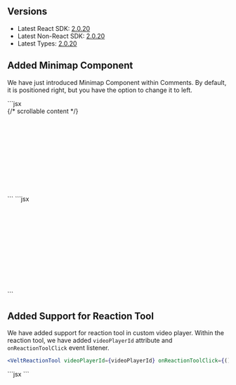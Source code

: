 ## Versions
- Latest React SDK: [2.0.20](https://www.npmjs.com/package/@veltdev/react)
- Latest Non-React SDK: [2.0.20](https://www.npmjs.com/package/@veltdev/client)
- Latest Types: [2.0.20](https://www.npmjs.com/package/@veltdev/types)

## Added Minimap Component
We have just introduced Minimap Component within Comments. By default, it is positioned right, but you have the option to change it to left.

<Tabs>
<Tab title="React / Next.js" >
```jsx
<VeltComments minimapPosition="left" />

<style>
    .relative-container {
        position: relative;
    }

    #scrollableElement {
        width: 100%;
        height: 200px; /* or any value */
        overflow: auto;
    }
</style>

<div className="relative-container">
    <VeltCommentsMinimap targetScrollableElementId="scrollableElement" position="left" />
    <div id="scrollableElement">
        {/* scrollable content */}
    </div>
</div>
```
</Tab>
<Tab title="HTML / Other Frameworks">
```jsx
<velt-comments minimap-position="left"></velt-comments>

<style>
    .relative-container {
        position: relative;
    }

    #scrollableElement {
        width: 100%;
        height: 200px; /* or any value */
        overflow: auto;
    }
</style>

<div class="relative-container">
    <velt-comments-minimap target-scrollable-element-id="scrollableElement" position="left"></velt-comments-minimap>
    <div id="scrollableElement">
        <!-- scrollable content -->
    </div>
</div>
```
</Tab>
</Tabs>

## Added Support for Reaction Tool
We have added support for reaction tool in custom video player. Within the reaction tool, we have added `videoPlayerId` attribute and `onReactionToolClick` event listener.
<Tabs>
<Tab title="React / Next.js" >
```jsx
<VeltReactionTool videoPlayerId={videoPlayerId} onReactionToolClick={() => onReactionToolClick()} />
```
</Tab>
<Tab title="HTML / Other Frameworks">
```jsx
<velt-reaction-tool video-player-id="videoPlayerId"></velt-reaction-tool>
<script>
    const reactionToolTag = document.querySelector('velt-reaction-tool');
    reactionToolTag.addEventListener('onReactionToolClick', (event) => {
        console.log('reaction tool clicked', event.detail);
    });
</script>
```
</Tab>
</Tabs>